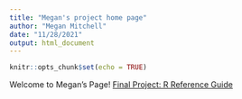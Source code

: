 ```yaml
---
title: "Megan's project home page"
author: "Megan Mitchell"
date: "11/28/2021"
output: html_document
---
```


```r
knitr::opts_chunk$set(echo = TRUE)
```

Welcome to Megan's Page!
[Final Project: R Reference Guide](final_R_reference.html) 